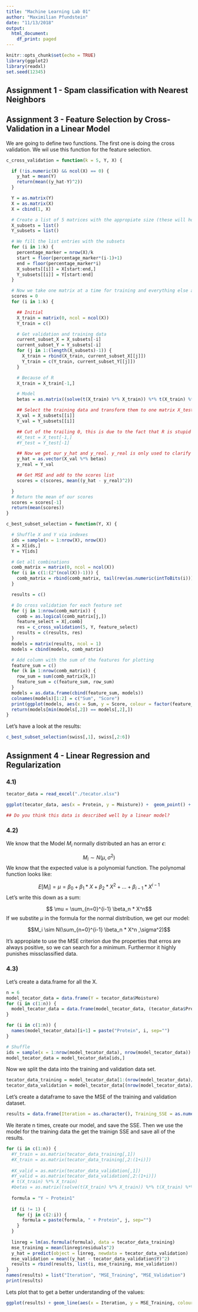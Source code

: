 ```yaml
---
title: "Machine Learning Lab 01"
author: "Maximilian Pfundstein"
date: "11/13/2018"
output:
  html_document:
    df_print: paged
---
```


```r
knitr::opts_chunk$set(echo = TRUE)
library(ggplot2)
library(readxl)
set.seed(12345)
```

## Assignment 1 - Spam classification with Nearest Neighbors

## Assignment 3 - Feature Selection by Cross-Validation in a Linear Model

We are going to define two functions. The first one is doing the cross validation. We wil use this function for the feature selection.

```r
c_cross_validation = function(k = 5, Y, X) {

  if (!is.numeric(X) && ncol(X) == 0) {
    y_hat = mean(Y)
    return(mean((y_hat-Y)^2))
  }

  Y = as.matrix(Y)
  X = as.matrix(X)
  X = cbind(1, X)

  # Create a list of 5 matrices with the appropiate size (these will hold the subsets)
  X_subsets = list()
  Y_subsets = list()

  # We fill the list entries with the subsets
  for (i in 1:k) {
    percentage_marker = nrow(X)/k
    start = floor(percentage_marker*(i-1)+1)
    end = floor(percentage_marker*i)
    X_subsets[[i]] = X[start:end,]
    Y_subsets[[i]] = Y[start:end]
  }

  # Now we take one matrix at a time for training and everything else as the testing
  scores = 0
  for (i in 1:k) {

    ## Initial
    X_train = matrix(0, ncol = ncol(X))
    Y_train = c()

    # Get validation and training data
    current_subset_X = X_subsets[-i]
    current_subset_Y = Y_subsets[-i]
    for (j in 1:(length(X_subsets)-1)) {
      X_train = rbind(X_train, current_subset_X[[j]])
      Y_train = c(Y_train, current_subset_Y[[j]])
    }

    # Because of R
    X_train = X_train[-1,]

    # Model
    betas = as.matrix((solve(t(X_train) %*% X_train)) %*% t(X_train) %*% Y_train)

    ## Select the training data and transform them to one matrix X_test and one vector Y_test
    X_val = X_subsets[[i]]
    Y_val = Y_subsets[[i]]

    ## Cut of the trailing 0, this is due to the fact that R is stupid
    #X_test = X_test[-1,]
    #Y_test = Y_test[-1]

    ## Now we get our y_hat and y_real. y_real is only used to clarify the meaning
    y_hat = as.vector(X_val %*% betas)
    y_real = Y_val

    ## Get MSE and add to the scores list
    scores = c(scores, mean((y_hat - y_real)^2))

  }
  # Return the mean of our scores
  scores = scores[-1]
  return(mean(scores))
}

c_best_subset_selection = function(Y, X) {

  # Shuffle X and Y via indexes
  ids = sample(x = 1:nrow(X), nrow(X))
  X = X[ids,]
  Y = Y[ids]

  # Get all combinations
  comb_matrix = matrix(0, ncol = ncol(X))
  for (i in c(1:(2^(ncol(X))-1))) {
    comb_matrix = rbind(comb_matrix, tail(rev(as.numeric(intToBits(i))), ncol(X)))
  }

  results = c()

  # Do cross validation for each feature set
  for (j in 1:nrow(comb_matrix)) {
    comb = as.logical(comb_matrix[j,])
    feature_select = X[,comb]
    res = c_cross_validation(5, Y, feature_select)
    results = c(results, res)
  }
  models = matrix(results, ncol = 1)
  models = cbind(models, comb_matrix)

  # Add column with the sum of the features for plotting
  feature_sum = c()
  for (k in 1:nrow(comb_matrix)) {
    row_sum = sum(comb_matrix[k,])
    feature_sum = c(feature_sum, row_sum)
  }
  models = as.data.frame(cbind(feature_sum, models))
  colnames(models)[1:2] = c("Sum", "Score")
  print(ggplot(models, aes(x = Sum, y = Score, colour = factor(feature_sum))) +  geom_point()) + stat_summary(fun.y = min, colour = "red", geom = "point", size = 5)
  return(models[min(models[,2]) == models[,2],])
}
```

Let's have a look at the results:

```r
c_best_subset_selection(swiss[,1], swiss[,2:6])
```
## Assignment 4 - Linear Regression and Regularization

### 4.1)

```r

tecator_data = read_excel("./tecator.xlsx")

ggplot(tecator_data, aes(x = Protein, y = Moisture)) +  geom_point() + geom_smooth()

## Do you think this data is described well by a linear model?

```

### 4.2)
We know that the Model $M_i$ normally distributed an has an error $\epsilon$:

$$M_i \sim N(\mu,\sigma^2)$$
We know that the expected value is a polynomial function. The polynomal function looks like:

$$E[M_i] = \mu = \beta_0 + \beta_1 * X + \beta_2 * X^2 + ... + \beta_{i-1}*X^{i-1}$$
Let's write this down as a sum:

$$ \mu = \sum_{n=0}^{i-1} \beta_n * X^n$$
If we substite $\mu$ in the formula for the normal distribution, we get our model:

$$M_i \sim N(\sum_{n=0}^{i-1} \beta_n * X^n ,\sigma^2)$$

It's appropiate to use the MSE criterion due the properties that erros are always positive, so we can search for a minimum. Furthermor it highly punishes missclassified data.

### 4.3)

Let's create a data.frame for all the X.
```r
n = 6
model_tecator_data = data.frame(Y = tecator_data$Moisture)
for (i in c(1:n)) {
  model_tecator_data = data.frame(model_tecator_data, (tecator_data$Protein)^i)
}

for (i in c(1:n)) {
  names(model_tecator_data)[i+1] = paste("Protein", i, sep="")
}

# Shuffle
ids = sample(x = 1:nrow(model_tecator_data), nrow(model_tecator_data))
model_tecator_data = model_tecator_data[ids,]
```

Now we split the data into the training and validation data set.
```r
tecator_data_training = model_tecator_data[1:(nrow(model_tecator_data)/2),]
tecator_data_validation = model_tecator_data[(nrow(model_tecator_data)/2):nrow(model_tecator_data),]
```

Let's create a dataframe to save the MSE of the training and validation dataset.

```r
results = data.frame(Iteration = as.character(), Training_SSE = as.numeric(), Validation_SSE = as.numeric()) 
```

We iterate n times, create our model, and save the SSE. Then we use the model for the training data the get the trainign SSE and save all of the results.

```r
for (i in c(1:n)) {
  #Y_train = as.matrix(tecator_data_training[,1])
  #X_train = as.matrix(tecator_data_training[,2:(1+i)])
   
  #X_valid = as.matrix(tecator_data_validation[,1])
  #Y_valid = as.matrix(tecator_data_validation[,2:(1+i)]) 
  # t(X_train) %*% X_train)
  #betas = as.matrix((solve(t(X_train) %*% X_train)) %*% t(X_train) %*% Y_train)
  
  formula = "Y ~ Protein1"
  
  if (i != 1) {
    for (j in c(2:i)) {
      formula = paste(formula, " + Protein", j, sep="")
    }
  }
  
  linreg = lm(as.formula(formula), data = tecator_data_training)
  mse_training = mean(linreg$residuals^2)
  y_hat = predict(object = linreg, newdata = tecator_data_validation)
  mse_validation = mean((y_hat - tecator_data_validation$Y)^2)
  results = rbind(results, list(i, mse_training, mse_validation))
}
names(results) = list("Iteration", "MSE_Training", "MSE_Validation")
print(results)
```

Lets plot that to get a better understanding of the values:

```r
ggplot(results) + geom_line(aes(x = Iteration, y = MSE_Training, colour = "red")) + geom_line(aes(x = Iteration, y = MSE_Validation, colour = "blue"))
```
